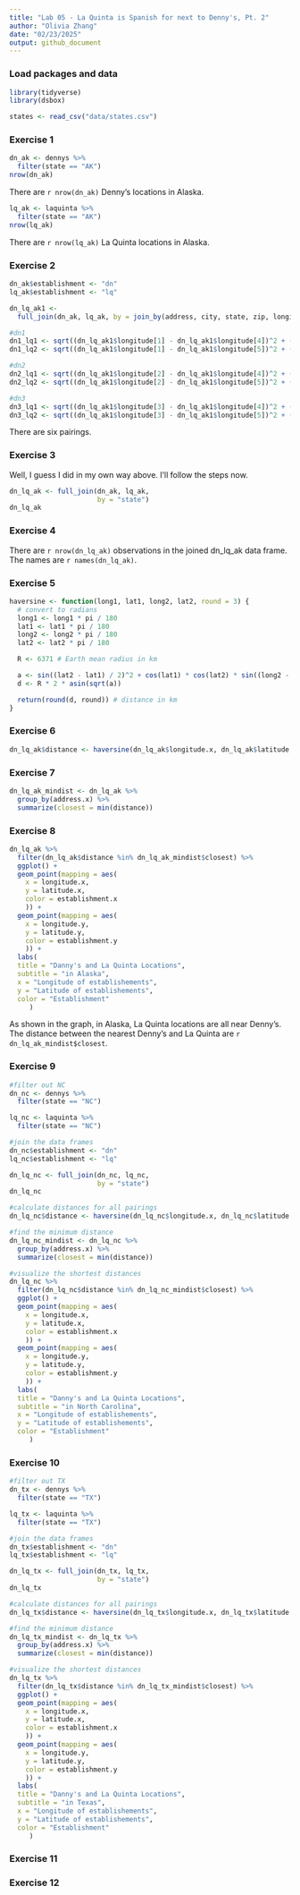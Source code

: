 ```yaml
---
title: "Lab 05 - La Quinta is Spanish for next to Denny's, Pt. 2"
author: "Olivia Zhang"
date: "02/23/2025"
output: github_document
---
```


### Load packages and data

```r
library(tidyverse) 
library(dsbox) 
```

```r
states <- read_csv("data/states.csv")
```

### Exercise 1

```r
dn_ak <- dennys %>%
  filter(state == "AK")
nrow(dn_ak)
```
There are `r nrow(dn_ak)` Denny’s locations in Alaska.

```r
lq_ak <- laquinta %>%
  filter(state == "AK")
nrow(lq_ak)
```
There are `r nrow(lq_ak)` La Quinta locations in Alaska.

### Exercise 2

```r
dn_ak$establishment <- "dn"
lq_ak$establishment <- "lq"

dn_lq_ak1 <- 
  full_join(dn_ak, lq_ak, by = join_by(address, city, state, zip, longitude, latitude, establishment))
```

```r
#dn1
dn1_lq1 <- sqrt((dn_lq_ak1$longitude[1] - dn_lq_ak1$longitude[4])^2 + (dn_lq_ak1$latitude[1] - dn_lq_ak1$latitude[4])^2)
dn1_lq2 <- sqrt((dn_lq_ak1$longitude[1] - dn_lq_ak1$longitude[5])^2 + (dn_lq_ak1$latitude[1] - dn_lq_ak1$latitude[5])^2)

#dn2
dn2_lq1 <- sqrt((dn_lq_ak1$longitude[2] - dn_lq_ak1$longitude[4])^2 + (dn_lq_ak1$latitude[2] - dn_lq_ak1$latitude[4])^2)
dn2_lq2 <- sqrt((dn_lq_ak1$longitude[2] - dn_lq_ak1$longitude[5])^2 + (dn_lq_ak1$latitude[2] - dn_lq_ak1$latitude[5])^2)

#dn3
dn3_lq1 <- sqrt((dn_lq_ak1$longitude[3] - dn_lq_ak1$longitude[4])^2 + (dn_lq_ak1$latitude[3] - dn_lq_ak1$latitude[4])^2)
dn3_lq2 <- sqrt((dn_lq_ak1$longitude[3] - dn_lq_ak1$longitude[5])^2 + (dn_lq_ak1$latitude[3] - dn_lq_ak1$latitude[5])^2)
```
There are six pairings. 

### Exercise 3

Well, I guess I did in my own way above. I'll follow the steps now. 
```r
dn_lq_ak <- full_join(dn_ak, lq_ak, 
                      by = "state")
dn_lq_ak
```


### Exercise 4
There are `r nrow(dn_lq_ak)` observations in the joined dn_lq_ak data frame. The names are `r names(dn_lq_ak)`.

### Exercise 5

```r
haversine <- function(long1, lat1, long2, lat2, round = 3) {
  # convert to radians
  long1 <- long1 * pi / 180
  lat1 <- lat1 * pi / 180
  long2 <- long2 * pi / 180
  lat2 <- lat2 * pi / 180

  R <- 6371 # Earth mean radius in km

  a <- sin((lat2 - lat1) / 2)^2 + cos(lat1) * cos(lat2) * sin((long2 - long1) / 2)^2
  d <- R * 2 * asin(sqrt(a))

  return(round(d, round)) # distance in km
}
```


### Exercise 6

```r
dn_lq_ak$distance <- haversine(dn_lq_ak$longitude.x, dn_lq_ak$latitude.x, dn_lq_ak$longitude.y, dn_lq_ak$latitude.y, round = 3)
```

### Exercise 7

```r
dn_lq_ak_mindist <- dn_lq_ak %>%
  group_by(address.x) %>%
  summarize(closest = min(distance))
```

### Exercise 8

```r
dn_lq_ak %>%
  filter(dn_lq_ak$distance %in% dn_lq_ak_mindist$closest) %>%
  ggplot() +
  geom_point(mapping = aes(
    x = longitude.x,
    y = latitude.x,
    color = establishment.x
    )) +
  geom_point(mapping = aes(
    x = longitude.y,
    y = latitude.y,
    color = establishment.y
    )) +
  labs(
  title = "Danny's and La Quinta Locations",
  subtitle = "in Alaska",
  x = "Longitude of establishements", 
  y = "Latitude of establishements", 
  color = "Establishment"
     )
```

As shown in the graph, in Alaska, La Quinta locations are all near Denny’s. The distance between the nearest Denny's and La Quinta are `r dn_lq_ak_mindist$closest`.

### Exercise 9

```r
#filter out NC
dn_nc <- dennys %>%
  filter(state == "NC")

lq_nc <- laquinta %>%
  filter(state == "NC")

#join the data frames
dn_nc$establishment <- "dn"
lq_nc$establishment <- "lq"

dn_lq_nc <- full_join(dn_nc, lq_nc, 
                      by = "state")
dn_lq_nc

#calculate distances for all pairings 
dn_lq_nc$distance <- haversine(dn_lq_nc$longitude.x, dn_lq_nc$latitude.x, dn_lq_nc$longitude.y, dn_lq_nc$latitude.y, round = 3)

#find the minimum distance
dn_lq_nc_mindist <- dn_lq_nc %>%
  group_by(address.x) %>%
  summarize(closest = min(distance))

#visualize the shortest distances
dn_lq_nc %>%
  filter(dn_lq_nc$distance %in% dn_lq_nc_mindist$closest) %>%
  ggplot() +
  geom_point(mapping = aes(
    x = longitude.x,
    y = latitude.x,
    color = establishment.x
    )) +
  geom_point(mapping = aes(
    x = longitude.y,
    y = latitude.y,
    color = establishment.y
    )) +
  labs(
  title = "Danny's and La Quinta Locations",
  subtitle = "in North Carolina",
  x = "Longitude of establishements", 
  y = "Latitude of establishements", 
  color = "Establishment"
     )
```

### Exercise 10

```r
#filter out TX
dn_tx <- dennys %>%
  filter(state == "TX")

lq_tx <- laquinta %>%
  filter(state == "TX")

#join the data frames
dn_tx$establishment <- "dn"
lq_tx$establishment <- "lq"

dn_lq_tx <- full_join(dn_tx, lq_tx, 
                      by = "state")
dn_lq_tx

#calculate distances for all pairings 
dn_lq_tx$distance <- haversine(dn_lq_tx$longitude.x, dn_lq_tx$latitude.x, dn_lq_tx$longitude.y, dn_lq_tx$latitude.y, round = 3)

#find the minimum distance
dn_lq_tx_mindist <- dn_lq_tx %>%
  group_by(address.x) %>%
  summarize(closest = min(distance))

#visualize the shortest distances
dn_lq_tx %>%
  filter(dn_lq_tx$distance %in% dn_lq_tx_mindist$closest) %>%
  ggplot() +
  geom_point(mapping = aes(
    x = longitude.x,
    y = latitude.x,
    color = establishment.x
    )) +
  geom_point(mapping = aes(
    x = longitude.y,
    y = latitude.y,
    color = establishment.y
    )) +
  labs(
  title = "Danny's and La Quinta Locations",
  subtitle = "in Texas",
  x = "Longitude of establishements", 
  y = "Latitude of establishements", 
  color = "Establishment"
     )
```


### Exercise 11

### Exercise 12





